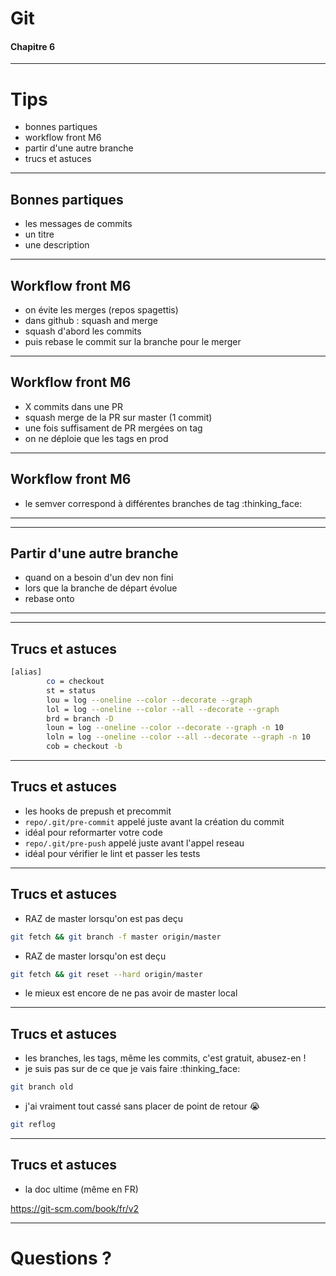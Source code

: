 # Git
#### Chapitre 6

---

# Tips
* bonnes partiques
* workflow front M6
* partir d'une autre branche
* trucs et astuces

---

## Bonnes partiques

* les messages de commits
* un titre
* une description

---

## Workflow front M6

* on évite les merges (repos spagettis)
* dans github : squash and merge
* squash d'abord les commits
* puis rebase le commit sur la branche pour le merger

---

## Workflow front M6

* X commits dans une PR
* squash merge de la PR sur master (1 commit)
* une fois suffisament de PR mergées on tag
* on ne déploie que les tags en prod

---

## Workflow front M6

* le semver correspond à différentes branches de tag :thinking_face:

---


<Tags />

---

## Partir d'une autre branche

* quand on a besoin d'un dev non fini
* lors que la branche de départ évolue
* rebase onto

---


<RebaseOnto />

---

## Trucs et astuces

```sh
[alias]
        co = checkout
        st = status
        lou = log --oneline --color --decorate --graph
        lol = log --oneline --color --all --decorate --graph
        brd = branch -D
        loun = log --oneline --color --decorate --graph -n 10
        loln = log --oneline --color --all --decorate --graph -n 10
        cob = checkout -b
```
---

## Trucs et astuces

* les hooks de prepush et precommit
* `repo/.git/pre-commit` appelé juste avant la création du commit
* idéal pour reformarter votre code
* `repo/.git/pre-push` appelé juste avant l'appel reseau
* idéal pour vérifier le lint et passer les tests

---

## Trucs et astuces

* RAZ de master lorsqu'on est pas deçu
```sh
git fetch && git branch -f master origin/master
```
* RAZ de master lorsqu'on est deçu
```sh
git fetch && git reset --hard origin/master
```
* le mieux est encore de ne pas avoir de master local

---

## Trucs et astuces

* les branches, les tags, même les commits, c'est gratuit, abusez-en !
* je suis pas sur de ce que je vais faire :thinking_face:
```sh
git branch old
```
* j'ai vraiment tout cassé sans placer de point de retour :sob:
```sh
git reflog
```

---

## Trucs et astuces

* la doc ultime (même en FR)

https://git-scm.com/book/fr/v2

---

# Questions ?
